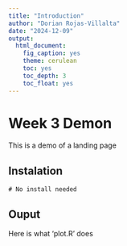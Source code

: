 ```yaml
---
title: "Introduction"
author: "Dorian Rojas-Villalta"
date: "2024-12-09"
output: 
  html_document:
    fig_caption: yes 
    theme: cerulean 
    toc: yes
    toc_depth: 3
    toc_float: yes
---
```


# Week 3 Demon

This is a demo of a landing page

## Instalation 

```
# No install needed
```

## Ouput

Here is what 'plot.R' does

```r
```

